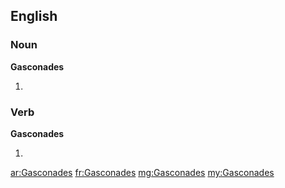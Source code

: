 ==English==

===Noun===
'''Gasconades'''

# {{plural of|[[Gasconade]]}}

===Verb===
'''Gasconades'''

# {{third-person singular of|[[Gasconade]]}}

[[ar:Gasconades]]
[[fr:Gasconades]]
[[mg:Gasconades]]
[[my:Gasconades]]